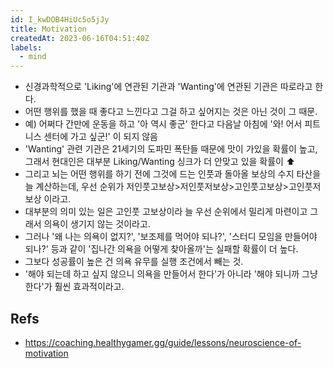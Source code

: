 ```yaml
---
id: I_kwDOB4HiUc5o5jJy
title: Motivation
createdAt: 2023-06-16T04:51:40Z
labels:
  - mind
---
```


- 신경과학적으로 'Liking'에 연관된 기관과 'Wanting'에 연관된 기관은 따로라고 한다.
- 어떤 행위를 했을 때 좋다고 느낀다고 그걸 하고 싶어지는 것은 아닌 것이 그 때문.
- 예) 어쩌다 간만에 운동을 하고 '아 역시 좋군' 한다고 다음날 아침에 '와! 어서 피트니스 센터에 가고 싶군!' 이 되지 않음
- 'Wanting' 관련 기관은 21세기의 도파민 폭탄들 때문에 맛이 가있을 확률이 높고, 그래서 현대인은 대부분 Liking/Wanting 싱크가 더 안맞고 있을 확률이 ⬆️
- 그리고 뇌는 어떤 행위를 하기 전에 그것에 드는 인풋과 돌아올 보상의 수지 타산을 늘 계산하는데, 우선 순위가 저인풋고보상>저인풋저보상>고인풋고보상>고인풋저보상 이라고.
- 대부분의 의미 있는 일은 고인풋 고보상이라 늘 우선 순위에서 밀리게 마련이고 그래서 의욕이 생기지 않는 것이라고.
- 그러나 '왜 나는 의욕이 없지?', '보조제를 먹어야 되나?', '스터디 모임을 만들어야 되나?' 등과 같이 '집나간 의욕을 어떻게 찾아올까'는 실패할 확률이 더 높다.
- 그보다 성공률이 높은 건 의욕 유무를 실행 조건에서 빼는 것.
- '해야 되는데 하고 싶지 않으니 의욕을 만들어서 한다'가 아니라 '해야 되니까 그냥 한다'가 훨씬 효과적이라고.

## Refs
- https://coaching.healthygamer.gg/guide/lessons/neuroscience-of-motivation
